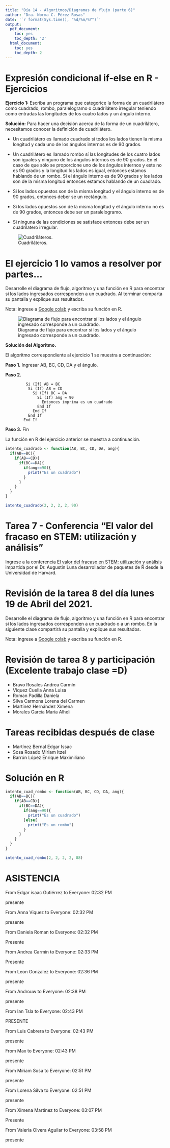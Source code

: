 ---
title: "Día 14 - Algoritmos/Diagramas de flujo (parte 6)"
author: "Dra. Norma C. Pérez Rosas"
date: '`r format(Sys.time(), "%d/%m/%Y")`'
output:
  pdf_document:
    toc: yes
    toc_depth: '2'
  html_document:
    toc: yes
    toc_depth: 2
---

# Expresión condicional if-else en R - Ejercicios

**Ejercicio 1:** Escriba un programa que categorice la forma de un cuadrilátero como cuadrado, rombo, paralelogramo o cuadrilátero irregular teniendo como entradas las longitudes de los cuatro lados y un ángulo interno. 

**Solución:** Para hacer una decisión acerca de la forma de un cuadrilátero, necesitamos conocer la definición de cuadrilátero. 

* Un cuadrilátero es llamado cuadrado si todos los lados tienen la misma longitud y cada uno de los ángulos internos es de 90 grados.


* Un cuadrilátero es llamado rombo sí las longitudes de los cuatro lados son iguales y ninguno de los ángulos internos es de 90 grados. En el caso de que sólo se proporcione uno de los ángulos internos y este no es 90 grados y la longitud  los lados es igual, entonces estamos hablando de un rombo. Si el ángulo interno es de 90 grados y los lados son de la misma longitud entonces estamos hablando de un cuadrado.

* Si los lados opuestos son de la misma longitud y el ángulo interno es de 90 grados, entonces deber se un rectángulo. 

* Si los lados opuestos son de la misma longitud y el ángulo interno no es de 90 grados, entonces debe ser un paralelogramo. 

* Si ninguna de las condiciones se satisface entonces debe ser un cuadrilatero irregular. 


![Cuadriláteros.](geometricas.png)


# El ejercicio 1 lo vamos a resolver por partes...


Desarrolle el diagrama de flujo, algoritmo y una función en R para encontrar si los lados ingresados corresponden a un cuadrado. Al terminar comparta su pantalla y explique sus resultados. 

Nota: ingrese a [Google colab](https://colab.research.google.com/#create=true&language=r) y escriba su función en R.


![Diagrama de flujo para encontrar sí los lados y el ángulo ingresado corresponde a un cuadrado.](flow_cuadrado2.png)


**Solución del Algoritmo.**

El algoritmo correspondiente al ejercicio 1 se muestra a continuación: 

**Paso 1.** Ingresar AB, BC, CD, DA y el ángulo.

**Paso 2.**
             
             Si (If) AB = BC
              Si (If) AB = CD
                Si (If) BC = DA
                  Si (If) ang = 90
                    Entonces imprima es un cuadrado
                  End If
                End If
              End If
            End If 
    
**Paso 3.** Fin 

La función en R del ejercicio anterior se muestra a continuación. 

```{r}
intento_cuadrado <- function(AB, BC, CD, DA, ang){
  if(AB==BC){
    if(AB==CD){
      if(BC==DA){
        if(ang==90){
          print("Es un cuadrado")
        }
      }
    }
  }
}

intento_cuadrado(2, 2, 2, 2, 90)
```

# Tarea 7 - Conferencia "El valor del fracaso en STEM: utilización y análisis"

Ingrese a la conferencia [El valor del fracaso en STEM: utilización y análisis](https://www.youtube.com/watch?app=desktop&feature=youtu.be&v=8qE_mffmuEA) impartida por el Dr. Augustin Luna desarrollador de paquetes de R desde la Universidad de Harvard.


# Revisión de la tarea 8 del día lunes 19 de Abril del 2021.

Desarrolle el diagrama de flujo, algoritmo y una función en R para encontrar si los lados ingresados corresponden a un cuadrado o a un rombo. En la siguiente clase compartirá su pantalla y explique sus resultados. 

Nota: ingrese a [Google colab](https://colab.research.google.com/#create=true&language=r) y escriba su función en R.

# Revisión de tarea 8 y participación (Excelente trabajo clase =D)

* Bravo Rosales Andrea Carmín 
* Viquez Cuella Anna Luisa
* Roman Padilla Daniela
* Silva Carmona Lorena del Carmen 
* Martínez Hernández Ximena 
* Morales García María Alheli

# Tareas recibidas después de clase

* Martínez Bernal Edgar Issac
* Sosa Rosado Miriam Itzel
* Barrón López Enrique Maximiliano 

# Solución en R 


```{r}
intento_cuad_rombo <- function(AB, BC, CD, DA, ang){
  if(AB==BC){
    if(AB==CD){
      if(BC==DA){
        if(ang==90){
          print("Es un cuadrado")
        }else{
          print("Es un rombo")
        }
      }
    }
  }
}

intento_cuad_rombo(2, 2, 2, 2, 88)
```

# ASISTENCIA



From Edgar isaac Gutiérrez to Everyone:  02:32 PM

presente

From Anna Viquez to Everyone:  02:32 PM

presente

From Daniela Roman to Everyone:  02:32 PM

Presente

From Andrea Carmin to Everyone:  02:33 PM

Presente

From Leon Gonzalez to Everyone:  02:36 PM

presente

From Androuw to Everyone:  02:38 PM

presente

From Ian Tsla to Everyone:  02:43 PM

PRESENTE

From Luis Cabrera to Everyone:  02:43 PM

presente

From Max to Everyone:  02:43 PM

presente

From Míriam Sosa to Everyone:  02:51 PM

presente

From Lorena Silva to Everyone:  02:51 PM

presente

From Ximena Martínez to Everyone:  03:07 PM

Presente

From Valeria Olvera Aguilar to Everyone:  03:58 PM

presente

